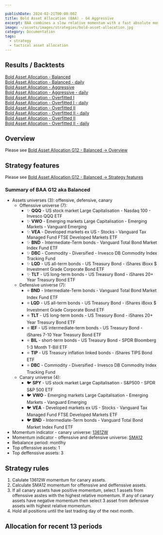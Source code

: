 ```yaml
---

publishDate: 2024-02-21T00:00:00Z
title: Bold Asset Allocation (BAA) - G4 Aggressive
excerpt: BAA combines a slow relative momentum with a fast absolute momentum and crash protection, based on the concept of the ‘canary’ universe, where we switch from our offensive to the defensive universe when any of the assets in the canary universe has negative absolute momentum.
image: ~/assets/images/strategies/bold-asset-allocation.jpg
category: Documentation
tags:
  - strategy
  - tactical asset allocation
---
```



## Results / Backtests

[Bold Asset Allocation - Balanced](./results/bold-asset-allocation-g12-balanced.html)<br />
[Bold Asset Allocation - Balanced - daily](./results/bold-asset-allocation-g12-balanced-daily-indicators.html)<br />
[Bold Asset Allocation - Aggressive](./results/bold-asset-allocation-g4-aggressive.html)<br />
[Bold Asset Allocation - Aggressive - daily](./results/bold-asset-allocation-g4-aggressive-daily-indicators.html)<br />
[Bold Asset Allocation - Overfitted I](./results/bold-asset-allocation-overfitted-1.html)<br />
[Bold Asset Allocation - Overfitted I - daily](./results/bold-asset-allocation-overfitted-1-daily-indicators.html)<br />
[Bold Asset Allocation - Overfitted II](./results/bold-asset-allocation-overfitted-2.html)<br />
[Bold Asset Allocation - Overfitted II - daily](./results/bold-asset-allocation-overfitted-2-daily-indicators.html)<br />
[Bold Asset Allocation - Overfitted II](./results/bold-asset-allocation-overfitted-3.html)<br />
[Bold Asset Allocation - Overfitted II - daily](./results/bold-asset-allocation-overfitted-3-daily-indicators.html)<br />

## Overview

Please see [Bold Asset Allocation G12 - Balanced -> Overview](./bold-asset-allocation-g12-balanced#overview)

## Strategy features

Please see [Bold Asset Allocation G12 - Balanced -> Strategy features](./bold-asset-allocation-g12-balanced#strategy-features)

### Summary of BAA G12 aka Balanced

* Assets universes (3): offensive, defensive, canary
    * Offenssive universe (7): 
        * ✨ **QQQ** - US stock market Large Capitalisation - Nasdaq 100 - Invesco QQQ ETF
        * ✨ **VWO** - Emerging markets Large Capitalisation - Emerging Markets - Vanguard Emerging 
        * ✨ **VEA** - Developed markets ex US - Stocks - Vanguard Tax Managed Fund FTSE Developed Markets ETF
        * ✨ **BND** - Intermediate-Term bonds - Vanguard Total Bond Market Index Fund ETF
        * ✨ **DBC** - Commodity - Diversified - Invesco DB Commodity Index Tracking Fund
        * ✨ **LQD** - US all-term bonds - US Treasury Bond - iShares iBoxx $ Investment Grade Corporate Bond ETF
        * ✨ **TLT** - US long-term bonds - US Treasury Bond - iShares 20+ Year Treasury Bond ETF
    * Defensive universe (7): 
        * ⭐ **BND** - Intermediate-Term bonds - Vanguard Total Bond Market Index Fund ETF
        * ⭐ **LQD** - US all-term bonds - US Treasury Bond - iShares iBoxx $ Investment Grade Corporate Bond ETF
        * ⭐ **TLT** - US long-term bonds - US Treasury Bond - iShares 20+ Year Treasury Bond ETF
        * ⭐ **IEF** - US intermediate-term bonds - US Treasury Bond - iShares 7-10 Year Treasury Bond ETF
        * ⭐ **BIL** - short-term bonds - US Treasury Bond - SPDR Bloomberg 1-3 Month T-Bill ETF
        * ⭐ **TIP** - US Treasury inflation linked bonds - iShares TIPS Bond ETF 
        * ⭐ **DBC** - Commodity - Diversified - Invesco DB Commodity Index Tracking Fund
    * Canary universe (4): 
        * 🐦 **SPY** - US stock market Large Capitalisation - S&P500 - SPDR S&P 500 ETF
        * 🐦 **VWO** - Emerging markets Large Capitalisation - Emerging Markets - Vanguard Emerging 
        * 🐦 **VEA** - Developed markets ex US - Stocks - Vanguard Tax Managed Fund FTSE Developed Markets ETF
        * 🐦 **BND** - Intermediate-Term bonds - Vanguard Total Bond Market Index Fund ETF
* Momentum indicator - canary universe: [13612W](../indicators/momentum#momentum-13612w)
* Momentum indicator - offenssive and defensive universe: [SMA12](../indicators/momentum#momentum-sma12)
* Rebalance period: montlhy
* Top offenssive assets: 1
* Top deffenssive assets: 3

## Strategy rules

1. Calulate 13612W momentum for canary assets.
1. Calculate SMA12 momentum for offenssive and deffenssive assets.
1. If all canary assets have positive momentum, select 1 assets from offenssive asstes with the highest relative momentum.
If any of canary assets have negative momentum then select 3 asset from defensive assets with highest relative momentum.
1. Hold all positions until the last trading day of the next month.

## Allocation for recent 13 periods

<AllocationRecent stats={stats.allocations} />